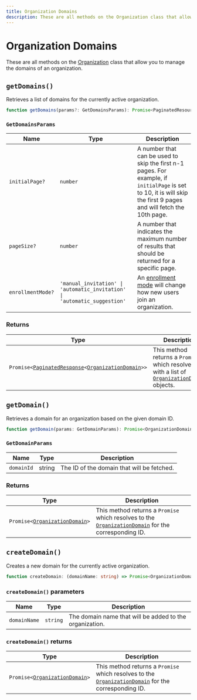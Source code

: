```yaml
---
title: Organization Domains
description: These are all methods on the Organization class that allow you to manage the domains of an organization.
---
```


# Organization Domains

These are all methods on the [Organization](/docs/references/javascript/organization/organization) class that allow you to manage the domains of an organization.

## `getDomains()`

Retrieves a list of domains for the currently active organization.

```typescript
function getDomains(params?: GetDomainsParams): Promise<PaginatedResources<OrganizationDomain>>;
```

### `GetDomainsParams`

| Name | Type | Description |
| --- | --- | --- |
| `initialPage?` | `number` | A number that can be used to skip the first n-1 pages. For example, if `initialPage` is set to 10, it is will skip the first 9 pages and will fetch the 10th page. |
| `pageSize?` | `number` | A number that indicates the maximum number of results that should be returned for a specific page. |
| `enrollmentMode?` | `'manual_invitation' \| 'automatic_invitation' \| 'automatic_suggestion'` | An [enrollment mode][enrollment-mode-ref] will change how new users join an organization. |

### Returns

| Type | Description |
| --- | --- |
| <code>Promise\<[PaginatedResponse][pag-res-ref]\<[OrganizationDomain][org-domain-ref]\>></code> | This method returns a `Promise` which resolves with a list of [`OrganizationDomain`][org-domain-ref] objects. |


## `getDomain()`

Retrieves a domain for an organization based on the given domain ID.

```typescript
function getDomain(params: GetDomainParams): Promise<OrganizationDomain>;
```

### `GetDomainParams`

| Name | Type | Description |
| --- | --- | --- |
| `domainId` | string |  The ID of the domain that will be fetched. |

### Returns

| Type | Description |
| --- | --- |
| <code>Promise\<[OrganizationDomain][org-domain-ref]\></code> | This method returns a `Promise` which resolves to the [`OrganizationDomain`][org-domain-ref] for the corresponding ID. |

## `createDomain()`

Creates a new domain for the currently active organization.

```typescript
function createDomain: (domainName: string) => Promise<OrganizationDomainResource>;
```

### `createDomain()` parameters

| Name | Type | Description |
| --- | --- | --- |
| `domainName` | `string` | The domain name that will be added to the organization. |

### `createDomain()` returns

| Type | Description |
| --- | --- |
| <code>Promise\<[OrganizationDomain][org-domain-ref]\></code> | This method returns a `Promise` which resolves to the [`OrganizationDomain`][org-domain-ref] for the corresponding ID. |


[org-domain-ref]: /docs/references/javascript/organization-domain
[pag-res-ref]: /docs/references/javascript/types/paginated-response
[enrollment-mode-ref]: /docs/organizations/verified-domains#enrollment-modes